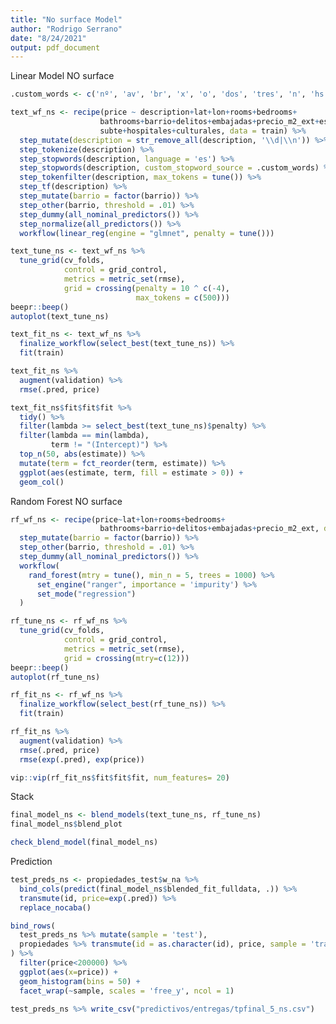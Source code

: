 ```yaml
---
title: "No surface Model"
author: "Rodrigo Serrano"
date: "8/24/2021"
output: pdf_document
---
```


Linear Model NO surface

```r
.custom_words <- c('nº', 'av', 'br', 'x', 'o', 'dos', 'tres', 'n', 'hs', 'm')

text_wf_ns <- recipe(price ~ description+lat+lon+rooms+bedrooms+
                    bathrooms+barrio+delitos+embajadas+precio_m2_ext+escuelas+
                    subte+hospitales+culturales, data = train) %>%
  step_mutate(description = str_remove_all(description, '\\d|\\n')) %>% 
  step_tokenize(description) %>%
  step_stopwords(description, language = 'es') %>% 
  step_stopwords(description, custom_stopword_source = .custom_words) %>% 
  step_tokenfilter(description, max_tokens = tune()) %>%
  step_tf(description) %>%
  step_mutate(barrio = factor(barrio)) %>%
  step_other(barrio, threshold = .01) %>%
  step_dummy(all_nominal_predictors()) %>% 
  step_normalize(all_predictors()) %>% 
  workflow(linear_reg(engine = "glmnet", penalty = tune()))

text_tune_ns <- text_wf_ns %>%
  tune_grid(cv_folds,
            control = grid_control,
            metrics = metric_set(rmse),
            grid = crossing(penalty = 10 ^ c(-4),
                            max_tokens = c(500)))
beepr::beep()
autoplot(text_tune_ns)

text_fit_ns <- text_wf_ns %>%
  finalize_workflow(select_best(text_tune_ns)) %>%
  fit(train)

text_fit_ns %>%
  augment(validation) %>%
  rmse(.pred, price)

text_fit_ns$fit$fit$fit %>%
  tidy() %>%
  filter(lambda >= select_best(text_tune_ns)$penalty) %>%
  filter(lambda == min(lambda),
         term != "(Intercept)") %>%
  top_n(50, abs(estimate)) %>%
  mutate(term = fct_reorder(term, estimate)) %>%
  ggplot(aes(estimate, term, fill = estimate > 0)) +
  geom_col()
```

Random Forest NO surface

```r
rf_wf_ns <- recipe(price~lat+lon+rooms+bedrooms+
                    bathrooms+barrio+delitos+embajadas+precio_m2_ext, data = train) %>% 
  step_mutate(barrio = factor(barrio)) %>%
  step_other(barrio, threshold = .01) %>%
  step_dummy(all_nominal_predictors()) %>% 
  workflow(
    rand_forest(mtry = tune(), min_n = 5, trees = 1000) %>% 
      set_engine("ranger", importance = 'impurity') %>% 
      set_mode("regression")
  )

rf_tune_ns <- rf_wf_ns %>%
  tune_grid(cv_folds,
            control = grid_control,
            metrics = metric_set(rmse),
            grid = crossing(mtry=c(12)))
beepr::beep()
autoplot(rf_tune_ns)

rf_fit_ns <- rf_wf_ns %>%
  finalize_workflow(select_best(rf_tune_ns)) %>%
  fit(train)

rf_fit_ns %>%
  augment(validation) %>%
  rmse(.pred, price)
  rmse(exp(.pred), exp(price))

vip::vip(rf_fit_ns$fit$fit$fit, num_features= 20)

```

Stack

```r

final_model_ns <- blend_models(text_tune_ns, rf_tune_ns)
final_model_ns$blend_plot

check_blend_model(final_model_ns)


```

Prediction

```r
test_preds_ns <- propiedades_test$w_na %>%
  bind_cols(predict(final_model_ns$blended_fit_fulldata, .)) %>%
  transmute(id, price=exp(.pred)) %>% 
  replace_nocaba()

bind_rows(
  test_preds_ns %>% mutate(sample = 'test'),
  propiedades %>% transmute(id = as.character(id), price, sample = 'train')
) %>%
  filter(price<200000) %>% 
  ggplot(aes(x=price)) +
  geom_histogram(bins = 50) +
  facet_wrap(~sample, scales = 'free_y', ncol = 1)

test_preds_ns %>% write_csv("predictivos/entregas/tpfinal_5_ns.csv")

```


